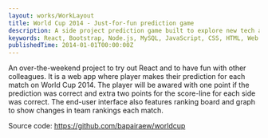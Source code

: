 ```yaml
---
layout: works/WorkLayout
title: World Cup 2014 - Just-for-fun prediction game
description: A side project prediction game built to explore new tech and have everyone enjoy World Cup 2014 event.
keywords: React, Bootstrap, Node.js, MySQL, JavaScript, CSS, HTML, Web app, Frontend, Backend
publishedTime: 2014-01-01T00:00:00Z
---
```


An over-the-weekend project to try out React and to have fun with other colleagues. It is a web app where player makes
their prediction for each match on World Cup 2014. The player will be awared with one point if the prediction was correct
and extra two points for the score-line for each side was correct. The end-user interface also features ranking board and
graph to show changes in team rankings each match.

Source code: https://github.com/bapairaew/worldcup
